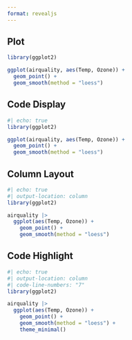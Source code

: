 ```yaml
---
format: revealjs
---
```


## Plot

```r
library(ggplot2)

ggplot(airquality, aes(Temp, Ozone)) +
  geom_point() +
  geom_smooth(method = "loess")
```

## Code Display

```r
#| echo: true
library(ggplot2)

ggplot(airquality, aes(Temp, Ozone)) +
  geom_point() +
  geom_smooth(method = "loess")
```

## Column Layout

```r
#| echo: true
#| output-location: column
library(ggplot2)

airquality |>
  ggplot(aes(Temp, Ozone)) +
    geom_point() +
    geom_smooth(method = "loess")
```

## Code Highlight

```r
#| echo: true
#| output-location: column
#| code-line-numbers: "7"
library(ggplot2)

airquality |>
  ggplot(aes(Temp, Ozone)) +
    geom_point() +
    geom_smooth(method = "loess") +
    theme_minimal()
```